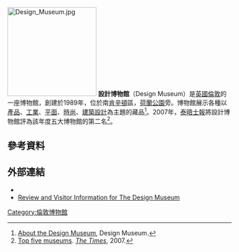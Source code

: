 [[File:Design_Museum.jpg|200px]]
'''設計博物館'''（Design Museum）是[[英國|英國]][[倫敦|倫敦]]的一座博物館，創建於1989年，位於南[[肯辛頓|肯辛頓]]區，[[荷蘭公園|荷蘭公園]]旁。博物館展示各種以[[产品设计|產品]]、[[工業設計|工業]]、[[平面设计|平面]]、[[時尚設計|時尚]]、[[建築設計|建築設計]]為主題的藏品<ref>[https://web.archive.org/web/20100920053857/http://designmuseum.org/info/about-us About the Design Museum], Design Museum.</ref>。2007年，[[泰晤士報|泰晤士報]]將設計博物館評為該年度五大博物館的第二名<ref>[http://entertainment.timesonline.co.uk/tol/arts_and_entertainment/whats_on/article1479662.ece Top five museums]. ''[[The_Times|The Times]]'', 2007.</ref>。
==參考資料==
{{Reflist}}
==外部連結==
{{Commons category|Design Museum London}}
*{{Official website}}
* [http://www.love-london-museums.com/design-museum.html Review and Visitor Information for The Design Museum] {{Wayback|url=http://www.love-london-museums.com/design-museum.html |date=20210124223717 }}
[[Category:倫敦博物館|Category:倫敦博物館]]